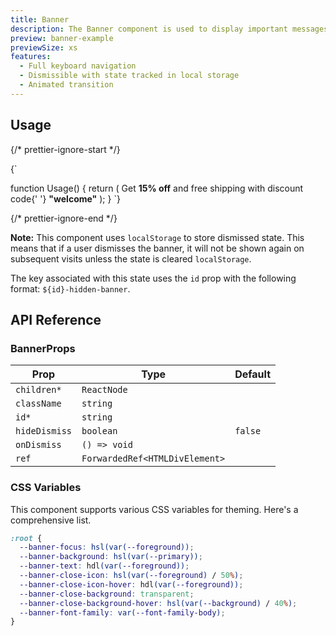 ```yaml
---
title: Banner
description: The Banner component is used to display important messages or announcements to users in the form of a bar across the top of the screen.
preview: banner-example
previewSize: xs
features:
  - Full keyboard navigation
  - Dismissible with state tracked in local storage
  - Animated transition
---
```


## Usage

{/* prettier-ignore-start */}

<CodeBlock lang="ts">{`

function Usage() {
    return (
        <Banner id="example-banner">
            Get <strong>15% off</strong> and free shipping with discount code{' '}
            <strong>&quot;welcome&quot;</strong>
        </Banner>
    );
}
`}
</CodeBlock>

{/* prettier-ignore-end */}

**Note:** This component uses `localStorage` to store dismissed state. This means that if a user dismisses the banner, it will not be shown again on subsequent visits unless the state is cleared `localStorage`.

The key associated with this state uses the `id` prop with the following format: `${id}-hidden-banner`.

## API Reference

### BannerProps

| Prop          | Type                           | Default |
| ------------- | ------------------------------ | ------- |
| `children*`   | `ReactNode`                    |         |
| `className`   | `string`                       |         |
| `id*`         | `string`                       |         |
| `hideDismiss` | `boolean`                      | `false` |
| `onDismiss`   | `() => void`                   |         |
| `ref`         | `ForwardedRef<HTMLDivElement>` |         |

### CSS Variables

This component supports various CSS variables for theming. Here's a comprehensive list.

```css
:root {
  --banner-focus: hsl(var(--foreground));
  --banner-background: hsl(var(--primary));
  --banner-text: hdl(var(--foreground));
  --banner-close-icon: hsl(var(--foreground) / 50%);
  --banner-close-icon-hover: hdl(var(--foreground));
  --banner-close-background: transparent;
  --banner-close-background-hover: hsl(var(--background) / 40%);
  --banner-font-family: var(--font-family-body);
}
```
